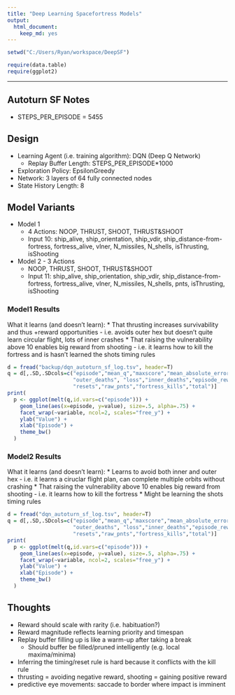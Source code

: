 ```yaml
---
title: "Deep Learning Spacefortress Models"
output: 
  html_document: 
    keep_md: yes
---
```


```r
setwd("C:/Users/Ryan/workspace/DeepSF")

require(data.table)
require(ggplot2)
```

***

## Autoturn SF Notes

  * STEPS_PER_EPISODE = 5455

## Design

  * Learning Agent (i.e. training algorithm): DQN (Deep Q Network)
    - Replay Buffer Length: STEPS_PER_EPISODE*1000
  * Exploration Policy: EpsilonGreedy
  * Network: 3 layers of 64 fully connected nodes
  * State History Length: 8

## Model Variants

  * Model 1
    - 4 Actions: NOOP, THRUST, SHOOT, THRUST&SHOOT
    - Input 10: ship_alive, ship_orientation, ship_vdir, ship_distance-from-fortress, 
                fortress_alive, vlner, N_missiles, N_shells, isThrusting, isShooting
    
  * Model 2 - 3 Actions
    - NOOP, THRUST, SHOOT, THRUST&SHOOT
    - Input 11: ship_alive, ship_orientation, ship_vdir, ship_distance-from-fortress, 
                fortress_alive, vlner, N_missiles, N_shells, pnts, isThrusting, isShooting

### Model1 Results

What it learns (and doesn't learn):
  * That thrusting increases survivability and thus +reward opportunities
    - i.e. avoids outer hex but doesn't quite learn circular flight, lots of inner crashes
  * That raising the vulnerability above 10 enables big reward from shooting
    - i.e. it learns how to kill the fortress and is hasn't learned the shots timing rules

```r
d = fread("backup/dqn_autoturn_sf_log.tsv", header=T)
q = d[,.SD,.SDcols=c("episode","mean_q","maxscore","mean_absolute_error",
                     "outer_deaths", "loss","inner_deaths","episode_reward",
                     "resets","raw_pnts","fortress_kills","total")]
print(
  p <- ggplot(melt(q,id.vars=c("episode"))) + 
    geom_line(aes(x=episode, y=value), size=.5, alpha=.75) +
    facet_wrap(~variable, ncol=2, scales="free_y") +
    ylab("Value") +
    xlab("Episode") +
    theme_bw()
  )
```

### Model2 Results

What it learns (and doesn't learn):
  * Learns to avoid both inner and outer hex
    - i.e. it learns a ciruclar flight plan, can complete multiple orbits without crashing
  * That raising the vulnerability above 10 enables big reward from shooting
    - i.e. it learns how to kill the fortress
  * Might be learning the shots timing rules

```r
d = fread("dqn_autoturn_sf_log.tsv", header=T)
q = d[,.SD,.SDcols=c("episode","mean_q","maxscore","mean_absolute_error",
                     "outer_deaths", "loss","inner_deaths","episode_reward",
                     "resets","raw_pnts","fortress_kills","total")]
print(
  p <- ggplot(melt(q,id.vars=c("episode"))) + 
    geom_line(aes(x=episode, y=value), size=.5, alpha=.75) +
    facet_wrap(~variable, ncol=2, scales="free_y") +
    ylab("Value") +
    xlab("Episode") +
    theme_bw()
  )
```

## Thoughts

  * Reward should scale with rarity (i.e. habituation?)
  * Reward magnitude reflects learning priority and timespan
  * Replay buffer filling up is like a warm-up after taking a break
    - Should buffer be filled/pruned intelligently (e.g. local maxima/minima)
  * Inferring the timing/reset rule is hard because it conflicts with the kill rule
  * thrusting = avoiding negative reward, shooting = gaining positive reward
  * predictive eye movements: saccade to border where impact is imminent